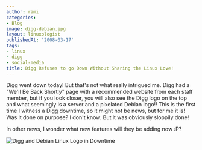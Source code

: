 ```yaml
---
author: rami
categories:
- Blog
image: digg-debian.jpg
layout: linuxologist
publishedAt: '2008-03-17'
tags:
- linux
- digg
- social-media
title: Digg Refuses to go Down Without Sharing the Linux Love!
---
```


Digg went down today! But that's not what really intrigued me. Digg had a "We'll Be Back Shortly" page with a recommended website from each staff member, but if you look closer, you will also see the Digg logo on the top and what seemingly is a server and a pixelated Debian logo!! This is the first time I witness a Digg downtime, so it might not be news, but for me it is! Was it done on purpose? I don't know. But it was obviously sloppily done!

In other news, I wonder what new features will they be adding now :P?

![Digg and Debian Linux Logo in Downtime](/assets/images/content/blog/digg-debian.jpg)